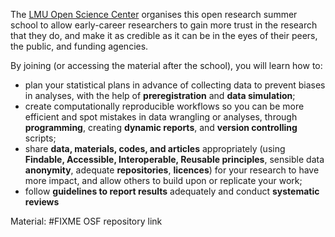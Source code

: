 The [LMU Open Science Center](https://www.osc.uni-muenchen.de/index.html) organises this open research summer school to allow early-career researchers to gain more trust in the research that they do, and make it as credible as it can be in the eyes of their peers, the public, and funding agencies.

By joining (or accessing the material after the school), you will learn how to:

-   plan your statistical plans in advance of collecting data to prevent biases in analyses, with the help of **preregistration** and **data simulation**;
-   create computationally reproducible workflows so you can be more efficient and spot mistakes in data wrangling or analyses, through **programming**, creating **dynamic reports**, and **version controlling** scripts;
-   share **data, materials, codes, and articles** appropriately (using **Findable, Accessible, Interoperable, Reusable principles**, sensible data **anonymity**, adequate **repositories**, **licences**) for your research to have more impact, and allow others to build upon or replicate your work;
-   follow **guidelines to report results** adequately and conduct **systematic reviews**

Material: #FIXME OSF repository link
